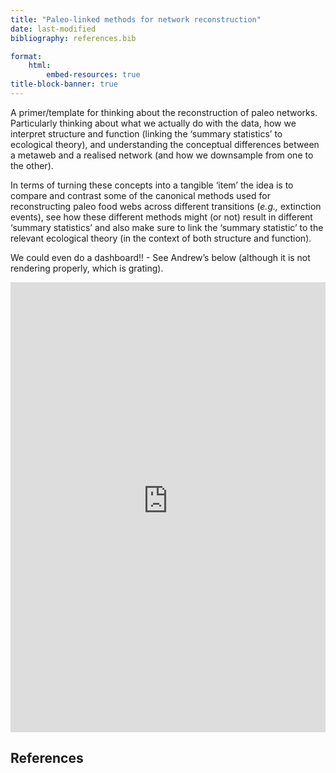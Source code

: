 ```yaml
---
title: "Paleo-linked methods for network reconstruction"
date: last-modified
bibliography: references.bib

format:
    html:
        embed-resources: true
title-block-banner: true
---
```


A primer/template for thinking about the reconstruction of paleo networks. Particularly thinking about what we actually do with the data, how we interpret structure and function (linking the 'summary statistics' to ecological theory), and understanding the conceptual differences between a metaweb and a realised network (and how we downsample from one to the other).

In terms of turning these concepts into a tangible 'item' the idea is to compare and contrast some of the canonical methods used for reconstructing paleo food webs across different transitions (*e.g.,* extinction events), see how these different methods might (or not) result in different 'summary statistics' and also make sure to link the 'summary statistic' to the relevant ecological theory (in the context of both structure and function).

We could even do a dashboard!! - See Andrew's below (although it is not rendering properly, which is grating).

```{=html}
 <iframe id="example1" src="http://andrew-beckerman.shinyapps.io/SecondaryExtinctionGame" style="border: none; width: 100%; height: 720px" frameborder="0"></iframe>
```

## References {.unnumbered}

::: {#refs}
:::